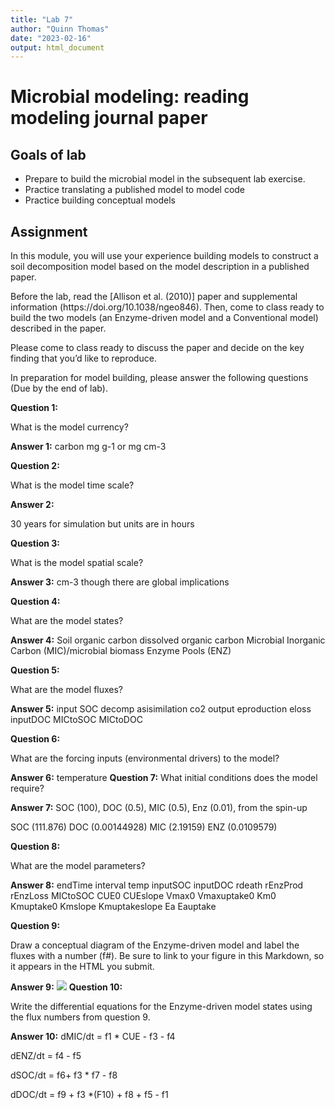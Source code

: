 ```yaml
---
title: "Lab 7"
author: "Quinn Thomas"
date: "2023-02-16"
output: html_document
---
```


# Microbial modeling: reading modeling journal paper

## Goals of lab

- Prepare to build the microbial model in the subsequent lab exercise.  
-	Practice translating a published model to model code
-	Practice building conceptual models

## Assignment

In this module, you will use your experience building models to construct a soil decomposition model based on the model description in a published paper.

Before the lab, read the [Allison et al. (2010)] paper and supplemental information (https://doi.org/10.1038/ngeo846). Then, come to class ready to build the two models (an Enzyme-driven model and a Conventional model) described in the paper.

Please come to class ready to discuss the paper and decide on the key finding that you'd like to reproduce.

In preparation for model building, please answer the following questions (Due by the end of lab).

**Question 1:**

What is the model currency?

**Answer 1:**
carbon mg g-1 or mg cm-3 

**Question 2:** 

What is the model time scale?

**Answer 2:**

30 years for simulation but units are in hours

**Question 3:**  

What is the model spatial scale?

**Answer 3:**
cm-3 though there are global implications

**Question 4:**

What are the model states?

**Answer 4:**
Soil organic carbon 
dissolved organic carbon 
Microbial Inorganic Carbon (MIC)/microbial biomass
Enzyme Pools (ENZ)

**Question 5:**

What are the model fluxes?

**Answer 5:**
input SOC
decomp
asisimilation
co2 output
eproduction
eloss
inputDOC
MICtoSOC
MICtoDOC

**Question 6:**

What are the forcing inputs (environmental drivers) to the model?

**Answer 6:**
temperature 
**Question 7:**
What initial conditions does the model require?

**Answer 7:**
SOC (100), DOC (0.5), MIC (0.5), Enz (0.01), 
from the spin-up

SOC (111.876) DOC (0.00144928) MIC (2.19159) ENZ (0.0109579) 

**Question 8:** 

What are the model parameters?

**Answer 8:**
endTime
interval
temp
inputSOC
inputDOC
rdeath
rEnzProd
rEnzLoss
MICtoSOC
CUE0
CUEslope
Vmax0
Vmaxuptake0
Km0
Kmuptake0
Kmslope
Kmuptakeslope
Ea
Eauptake

**Question 9:**

Draw a conceptual diagram of the Enzyme-driven model and label the fluxes with a number (f#).  Be sure to link to your figure in this Markdown, so it appears in the HTML you submit.

**Answer 9:**
![](C:/Users/maria/OneDrive/2023 Rtudio/EcosystemDynamics/lab7conceptualfig.png)
**Question 10:**

Write the differential equations for the Enzyme-driven model states using the flux numbers from question 9. 

**Answer 10:**
dMIC/dt = f1 * CUE - f3 - f4

dENZ/dt = f4 - f5

dSOC/dt = f6+ f3 * f7 - f8

dDOC/dt = f9 + f3 *(F10) + f8 + f5 - f1
